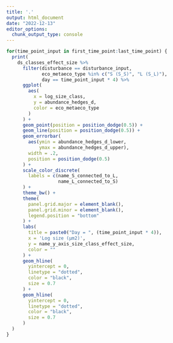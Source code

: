 ```yaml
---
title: '.'
output: html_document
date: "2022-12-13"
editor_options: 
  chunk_output_type: console
---
```


```r
for(time_point_input in first_time_point:last_time_point) {
  print(
    ds_classes_effect_size %>%
      filter(disturbance == disturbance_input,
             eco_metaeco_type %in% c("S (S_S)", "L (S_L)"),
             day == time_point_input * 4) %>%
      ggplot(
        aes(
          x = log_size_class,
          y = abundance_hedges_d,
          color = eco_metaeco_type
        )
      ) +
      geom_point(position = position_dodge(0.5)) +
      geom_line(position = position_dodge(0.5)) +
      geom_errorbar(
        aes(ymin = abundance_hedges_d_lower,
            ymax = abundance_hedges_d_upper),
        width = .2,
        position = position_dodge(0.5)
      ) +
      scale_color_discrete(
        labels = c(name_S_connected_to_L,
                   name_L_connected_to_S)
      ) +
      theme_bw() +
      theme(
        panel.grid.major = element_blank(),
        panel.grid.minor = element_blank(),
        legend.position = "bottom"
      ) +
      labs(
        title = paste0("Day = ", (time_point_input * 4)),
        x = 'Log size (μm2)',
        y = name_y_axis_size_class_effect_size,
        color = ""
      ) +
      geom_hline(
        yintercept = 0,
        linetype = "dotted",
        color = "black",
        size = 0.7
      ) +
      geom_hline(
        yintercept = 0,
        linetype = "dotted",
        color = "black",
        size = 0.7
      )
  )
}
```

